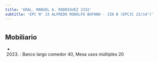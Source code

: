 ```yaml
---
title: 'GRAL. MANUEL A. RODRIGUEZ 2332'
subtitle: 'EPC N° 23 ALFREDO RODOLFO BUFANO - JIN B (EPCJC 23/14°)'
---
```


#


## Mobiliario

*  (2023) : Banco largo comedor 40, Mesa usos múltiples 20 



